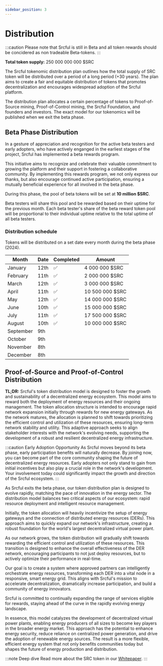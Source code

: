 ```yaml
---
sidebar_position: 3
---
```



# Distribution

:::caution
Please note that Srcful is still in Beta and all token rewards should be concidered as non tradeable Beta-tokens.
:::

**Total token supply:** 250 000 000 000 $SRC

The Srcful tokenomic distribution plan outlines how the total supply of SRC token will be distributed over a period of a long period (+30 years). The plan aims to create a fair and equitable distribution of tokens that promotes decentralization and encourages widespread adoption of the Srcful platform.

The distribution plan allocates a certain percentage of tokens to Proof-of-Source mining, Proof-of-Control mining, the Srcful Foundation, and founders and investors. The exact model for our tokenomics will be published when we exit the beta phase.

## Beta Phase Distribution

In a gesture of appreciation and recognition for the active beta testers and early adopters, who have actively enganged in the earliest stages of the project, Srcful has implemented a beta rewards program.

This initiative aims to recognize and celebrate their valuable commitment to growing the platform and their support in fostering a collaborative community. By implementing this rewards program, we not only express our thanks, but also encourage continued active participation, ensuring a mutually beneficial experience for all involved in the beta phase.

During this phase, the pool of beta tokens will be set at **10 million $SRC**. 

Beta testers will share this pool and be rewarded based on their uptime for the previous month. Each beta tester's share of the beta reward token pool will be proportional to their individual uptime relative to the total uptime of all beta testers.
### Distribution schedule

Tokens will be distributed on a set date every month during the beta phase (2024).

| Month     | Date | Completed | Amount         |
| --------- | ---- | --------- | -------------- |
| January   | 12th | ✅        | 4 000 000 $SRC  |
| February  | 11th | ✅        | 2 000 000 $SRC  |
| March     | 12th | ✅        | 3 000 000 $SRC  |
| April     | 11th | ✅        | 10 500 000 $SRC |
| May       | 12th | ✅        | 14 000 000 $SRC |
| June      | 10th | ✅        | 15 000 000 $SRC |
| July      | 11th | ✅        | 17 500 000 $SRC |
| August    | 10th | ✅        | 10 000 000 $SRC |
| September | 9th  |
| October   | 9th  |
| November  | 8th  |
| December  | 8th  |

## Proof-of-Source and Proof-of-Control Distribution

**TL;DR:** Srcful's token distribution model is designed to foster the growth and sustainability of a decentralized energy ecosystem. This model aims to reward both the deployment of energy resources and their ongoing management. The token allocation structure is intended to encourage rapid network expansion initially through rewards for new energy gateways. As the network matures, the allocation is planned to shift towards prioritizing the efficient control and utilization of these resources, ensuring long-term network stability and utility. This adaptive approach seeks to align stakeholder interests with the network's evolving needs, supporting the development of a robust and resilient decentralized energy infrastructure.

:::caution Early Adoption Opportunity
As Srcful moves beyond its beta phase, early participation benefits will naturally decrease. By joining now, you can become part of the core community shaping the future of decentralized energy resources. Early adopters not only stand to gain from initial incentives but also play a crucial role in the network's development. Your involvement today could significantly impact the growth and direction of the Srcful ecosystem.
:::

As Srcful exits the beta phase, our token distribution plan is designed to evolve rapidly, matching the pace of innovation in the energy sector. The distribution model balances two critical aspects of our ecosystem: rapid resource deployment and intelligent resource management.

Initially, the token allocation will heavily incentivize the setup of energy gateways and the connection of distributed energy resources (DERs). This approach aims to quickly expand our network's infrastructure, creating a robust foundation for the world's largest decentralized virtual power plant.

As our network grows, the token distribution will gradually shift towards rewarding the efficient control and utilization of these resources. This transition is designed to enhance the overall effectiveness of the DER network, encouraging participants to not just deploy resources, but to actively optimize their performance in real-time.

Our goal is to create a system where approved partners can intelligently orchestrate energy resources, transforming each DER into a vital node in a responsive, smart energy grid. This aligns with Srcful's mission to accelerate decentralization, dramatically increase participation, and build a community of energy innovators.

Srcful is committed to continually expanding the range of services eligible for rewards, staying ahead of the curve in the rapidly evolving energy landscape.

In essence, this model catalyzes the development of decentralized virtual power plants, enabling energy producers of all sizes to become key players in the broader energy market. This approach has the potential to enhance energy security, reduce reliance on centralized power generation, and drive the adoption of renewable energy sources. The result is a more flexible, efficient energy system that not only benefits communities today but shapes the future of energy production and distribution.

:::note Deep dive
Read more about the SRC token in our <a href="../Whitepaper/src-token/">Whitepaper</a>.
:::
